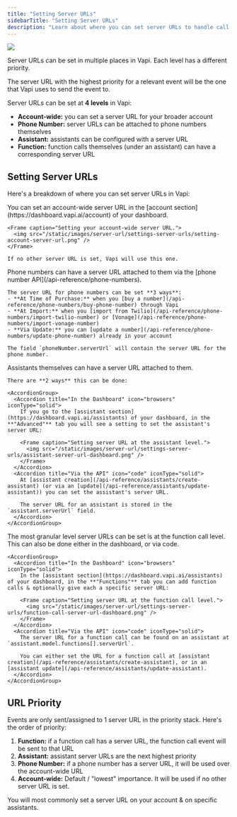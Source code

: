 ```yaml
---
title: "Setting Server URLs"
sidebarTitle: "Setting Server URLs"
description: "Learn about where you can set server URLs to handle call events."
---
```


<Frame caption="Server URLs can be set at multiple levels in Vapi.">
  <img src="/static/images/server-url/settings-server-urls/server-url-priority.png" />
</Frame>

Server URLs can be set in multiple places in Vapi. Each level has a different priority.

The server URL with the highest priority for a relevant event will be the one that Vapi uses to send the event to.

Server URLs can be set at **4 levels** in Vapi:

- **Account-wide:** you can set a server URL for your broader account
- **Phone Number:** server URLs can be attached to phone numbers themselves
- **Assistant:** assistants can be configured with a server URL
- **Function:** function calls themselves (under an assistant) can have a corresponding server URL

## Setting Server URLs

Here's a breakdown of where you can set server URLs in Vapi:

<AccordionGroup>
  <Accordion title="Account" icon="table-columns" iconType="solid">
    You can set an account-wide server URL in the [account section](https://dashboard.vapi.ai/account) of your dashboard.

    <Frame caption="Setting your account-wide server URL.">
      <img src="/static/images/server-url/settings-server-urls/setting-account-server-url.png" />
    </Frame>

    If no other server URL is set, Vapi will use this one.

  </Accordion>
  <Accordion title="Phone Number" icon="phone-volume" iconType="solid">
    Phone numbers can have a server URL attached to them via the [phone number API](/api-reference/phone-numbers).

    The server URL for phone numbers can be set **3 ways**:
    - **At Time of Purchase:** when you [buy a number](/api-reference/phone-numbers/buy-phone-number) through Vapi
    - **At Import:** when you [import from Twilio](/api-reference/phone-numbers/import-twilio-number) or [Vonage](/api-reference/phone-numbers/import-vonage-number)
    - **Via Update:** you can [update a number](/api-reference/phone-numbers/update-phone-number) already in your account

    The field `phoneNumber.serverUrl` will contain the server URL for the phone number.

  </Accordion>
  <Accordion title="Assistant" icon="robot" iconType="solid">
    Assistants themselves can have a server URL attached to them.
    
    There are **2 ways** this can be done:

    <AccordionGroup>
      <Accordion title="In the Dashboard" icon="browsers" iconType="solid">
        If you go to the [assistant section](https://dashboard.vapi.ai/assistants) of your dashboard, in the **"Advanced"** tab you will see a setting to set the assistant's server URL:

        <Frame caption="Setting server URL at the assistant level.">
          <img src="/static/images/server-url/settings-server-urls/assistant-server-url-dashboard.png" />
        </Frame>
      </Accordion>
      <Accordion title="Via the API" icon="code" iconType="solid">
        At [assistant creation](/api-reference/assistants/create-assistant) (or via an [update](/api-reference/assistants/update-assistant)) you can set the assistant's server URL.

        The server URL for an assistant is stored in the `assistant.serverUrl` field.
      </Accordion>
    </AccordionGroup>

  </Accordion>
  <Accordion title="Function Call" icon="robot" iconType="solid">
    The most granular level server URLs can be set is at the function call level. This can also be done either in the dashboard, or via code.

    <AccordionGroup>
      <Accordion title="In the Dashboard" icon="browsers" iconType="solid">
        In the [assistant section](https://dashboard.vapi.ai/assistants) of your dashboard, in the **"Functions"** tab you can add function calls & optionally give each a specific server URL:

        <Frame caption="Setting server URL at the function call level.">
          <img src="/static/images/server-url/settings-server-urls/function-call-server-url-dashboard.png" />
        </Frame>
      </Accordion>
      <Accordion title="Via the API" icon="code" iconType="solid">
        The server URL for a function call can be found on an assistant at `assistant.model.functions[].serverUrl`.

        You can either set the URL for a function call at [assistant creation](/api-reference/assistants/create-assistant), or in an [assistant update](/api-reference/assistants/update-assistant).
      </Accordion>
    </AccordionGroup>

  </Accordion>
</AccordionGroup>

## URL Priority

Events are only sent/assigned to 1 server URL in the priority stack. Here's the order of priority:

1. **Function:** if a function call has a server URL, the function call event will be sent to that URL
2. **Assistant:** assistant server URLs are the next highest priority
3. **Phone Number:** if a phone number has a server URL, it will be used over the account-wide URL
4. **Account-wide:** Default / "lowest" importance. It will be used if no other server URL is set.

You will most commonly set a server URL on your account & on specific assistants.
